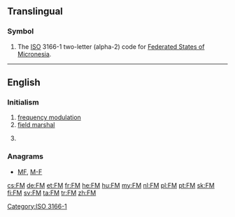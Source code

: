 {{also|fm|Fm|.fm}}
==Translingual==

===Symbol===
{{head|mul|symbol}}
# The [[ISO]] 3166-1 two-letter (alpha-2) code for [[Federated States of Micronesia]].

[[Category:ISO 3166-1]]

----

==English==

===Initialism===
{{rfc-header|Initialism}}
{{head|en|initialism}}

# [[frequency modulation]]
# [[field marshal]]
# {{context|construction|insurance|lang=en}} {{w|Factory Mutual}}

===Anagrams===
* [[MF#English|MF]], [[M-F#English|M-F]]

[[cs:FM]]
[[de:FM]]
[[et:FM]]
[[fr:FM]]
[[he:FM]]
[[hu:FM]]
[[my:FM]]
[[nl:FM]]
[[pl:FM]]
[[pt:FM]]
[[sk:FM]]
[[fi:FM]]
[[sv:FM]]
[[ta:FM]]
[[tr:FM]]
[[zh:FM]]